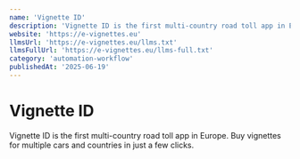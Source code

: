 ```yaml
---
name: 'Vignette ID'
description: 'Vignette ID is the first multi-country road toll app in Europe. Buy vignettes for multiple cars and countries in just a few clicks.'
website: 'https://e-vignettes.eu'
llmsUrl: 'https://e-vignettes.eu/llms.txt'
llmsFullUrl: 'https://e-vignettes.eu/llms-full.txt'
category: 'automation-workflow'
publishedAt: '2025-06-19'
---
```


# Vignette ID

Vignette ID is the first multi-country road toll app in Europe. Buy vignettes for multiple cars and countries in just a few clicks.
